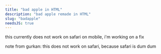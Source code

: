 ```yaml
---
title: "bad apple in HTML"
description: "bad apple remade in HTML"
slug: "badapple"
needsJS: true
---
```



<Card type="warning">
  this currently does not work on safari on mobile, i'm working on a fix
</Card>
<BadApple client:only />
<p class="font-italic">
  note from gurkan: this does not work on safari, because safari is dum dum
</p>
